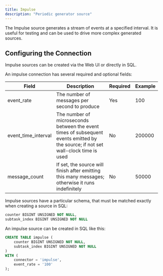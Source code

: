 ```yaml
---
title: Impulse
description: "Periodic generator source"
---
```


The Impulse source generates a stream of events at a specified interval. It is useful for
testing and can be used to drive more complex generated sources.

## Configuring the Connection

Impulse sources can be created via the Web UI or directly in SQL.

An impulse connection has several required and optional fields:

| Field | Description | Required | Example |
| ----- | ----------- | -------- | ------- |
| event_rate | The number of messages per second to produce | Yes | 100 |
| event_time_interval | The number of microseconds between the event times of subsequent events emitted by the source; if not set wall-clock time is used | No | 200000 |
| message_count | If set, the source will finish after emitting this many messages; otherwise it runs indefinitely | No | 50000 |

Impulse sources have a particular schema, that must be matched exactly when
creating a source in SQL:

```sql
counter BIGINT UNSIGNED NOT NULL,
subtask_index BIGINT UNSIGNED NOT NULL
```

An impulse source can be created in SQL like this:

```sql
CREATE TABLE impulse (
    counter BIGINT UNSIGNED NOT NULL,
    subtask_index BIGINT UNSIGNED NOT NULL
)
WITH (
    connector = 'impulse',
    event_rate = '100'
);
```
